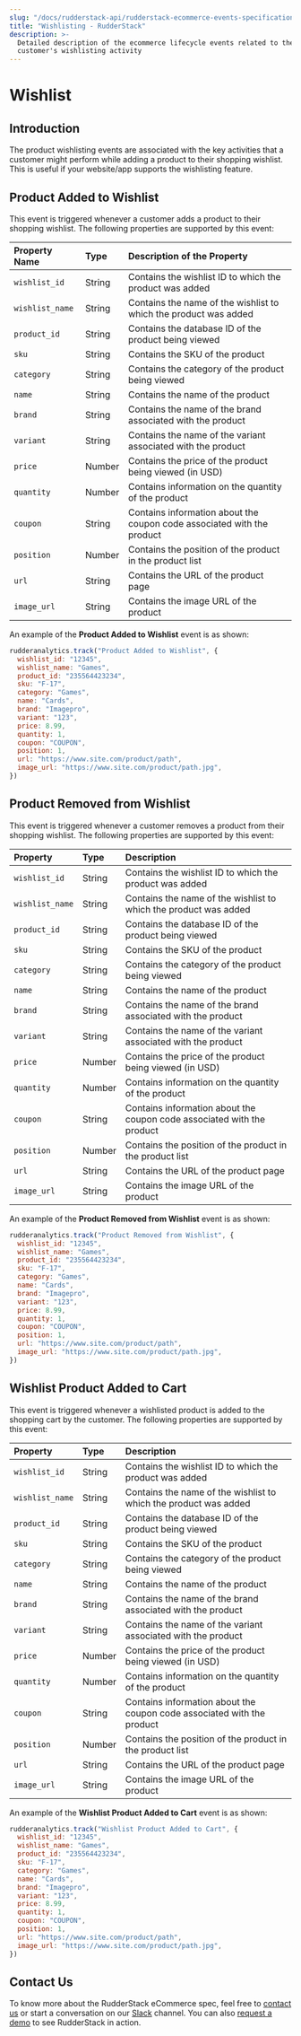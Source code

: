 ```yaml
---
slug: "/docs/rudderstack-api/rudderstack-ecommerce-events-specification/wishlisting"
title: "Wishlisting - RudderStack"
description: >-
  Detailed description of the ecommerce lifecycle events related to the
  customer's wishlisting activity
---
```


# Wishlist

## Introduction

The product wishlisting events are associated with the key activities that a customer might perform while adding a product to their shopping wishlist. This is useful if your website/app supports the wishlisting feature.

## Product Added to Wishlist

This event is triggered whenever a customer adds a product to their shopping wishlist. The following properties are supported by this event:

| **Property Name** | **Type** | **Description of the Property**                                        |
| :---------------- | :------- | :--------------------------------------------------------------------- |
| `wishlist_id`     | String   | Contains the wishlist ID to which the product was added                |
| `wishlist_name`   | String   | Contains the name of the wishlist to which the product was added       |
| `product_id`      | String   | Contains the database ID of the product being viewed                   |
| `sku`             | String   | Contains the SKU of the product                                        |
| `category`        | String   | Contains the category of the product being viewed                      |
| `name`            | String   | Contains the name of the product                                       |
| `brand`           | String   | Contains the name of the brand associated with the product             |
| `variant`         | String   | Contains the name of the variant associated with the product           |
| `price`           | Number   | Contains the price of the product being viewed \(in USD\)              |
| `quantity`        | Number   | Contains information on the quantity of the product                    |
| `coupon`          | String   | Contains information about the coupon code associated with the product |
| `position`        | Number   | Contains the position of the product in the product list               |
| `url`             | String   | Contains the URL of the product page                                   |
| `image_url`       | String   | Contains the image URL of the product                                  |

An example of the **Product Added to Wishlist** event is as shown:

```javascript
rudderanalytics.track("Product Added to Wishlist", {
  wishlist_id: "12345",
  wishlist_name: "Games",
  product_id: "235564423234",
  sku: "F-17",
  category: "Games",
  name: "Cards",
  brand: "Imagepro",
  variant: "123",
  price: 8.99,
  quantity: 1,
  coupon: "COUPON",
  position: 1,
  url: "https://www.site.com/product/path",
  image_url: "https://www.site.com/product/path.jpg",
})
```

## Product Removed from Wishlist

This event is triggered whenever a customer removes a product from their shopping wishlist. The following properties are supported by this event:

| **Property**    | **Type** | **Description**                                                        |
| :-------------- | :------- | :--------------------------------------------------------------------- |
| `wishlist_id`   | String   | Contains the wishlist ID to which the product was added                |
| `wishlist_name` | String   | Contains the name of the wishlist to which the product was added       |
| `product_id`    | String   | Contains the database ID of the product being viewed                   |
| `sku`           | String   | Contains the SKU of the product                                        |
| `category`      | String   | Contains the category of the product being viewed                      |
| `name`          | String   | Contains the name of the product                                       |
| `brand`         | String   | Contains the name of the brand associated with the product             |
| `variant`       | String   | Contains the name of the variant associated with the product           |
| `price`         | Number   | Contains the price of the product being viewed \(in USD\)              |
| `quantity`      | Number   | Contains information on the quantity of the product                    |
| `coupon`        | String   | Contains information about the coupon code associated with the product |
| `position`      | Number   | Contains the position of the product in the product list               |
| `url`           | String   | Contains the URL of the product page                                   |
| `image_url`     | String   | Contains the image URL of the product                                  |

An example of the **Product Removed from Wishlist** event is as shown:

```javascript
rudderanalytics.track("Product Removed from Wishlist", {
  wishlist_id: "12345",
  wishlist_name: "Games",
  product_id: "235564423234",
  sku: "F-17",
  category: "Games",
  name: "Cards",
  brand: "Imagepro",
  variant: "123",
  price: 8.99,
  quantity: 1,
  coupon: "COUPON",
  position: 1,
  url: "https://www.site.com/product/path",
  image_url: "https://www.site.com/product/path.jpg",
})
```

## Wishlist Product Added to Cart

This event is triggered whenever a wishlisted product is added to the shopping cart by the customer. The following properties are supported by this event:

| **Property**    | **Type** | **Description**                                                        |
| :-------------- | :------- | :--------------------------------------------------------------------- |
| `wishlist_id`   | String   | Contains the wishlist ID to which the product was added                |
| `wishlist_name` | String   | Contains the name of the wishlist to which the product was added       |
| `product_id`    | String   | Contains the database ID of the product being viewed                   |
| `sku`           | String   | Contains the SKU of the product                                        |
| `category`      | String   | Contains the category of the product being viewed                      |
| `name`          | String   | Contains the name of the product                                       |
| `brand`         | String   | Contains the name of the brand associated with the product             |
| `variant`       | String   | Contains the name of the variant associated with the product           |
| `price`         | Number   | Contains the price of the product being viewed \(in USD\)              |
| `quantity`      | Number   | Contains information on the quantity of the product                    |
| `coupon`        | String   | Contains information about the coupon code associated with the product |
| `position`      | Number   | Contains the position of the product in the product list               |
| `url`           | String   | Contains the URL of the product page                                   |
| `image_url`     | String   | Contains the image URL of the product                                  |

An example of the **Wishlist Product Added to Cart** event is as shown:

```javascript
rudderanalytics.track("Wishlist Product Added to Cart", {
  wishlist_id: "12345",
  wishlist_name: "Games",
  product_id: "235564423234",
  sku: "F-17",
  category: "Games",
  name: "Cards",
  brand: "Imagepro",
  variant: "123",
  price: 8.99,
  quantity: 1,
  coupon: "COUPON",
  position: 1,
  url: "https://www.site.com/product/path",
  image_url: "https://www.site.com/product/path.jpg",
})
```

## Contact Us

To know more about the RudderStack eCommerce spec, feel free to [contact us](mailto:%20docs@rudderstack.com) or start a conversation on our [Slack](https://resources.rudderstack.com/join-rudderstack-slack) channel. You can also [request a demo](https://rudderstack.com/request-a-demo/) to see RudderStack in action.
